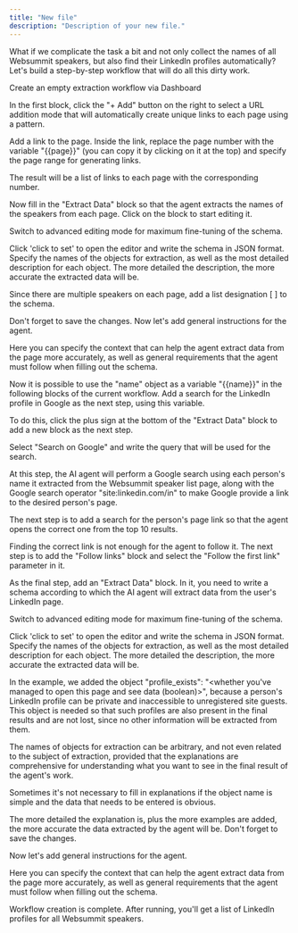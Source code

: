 ```yaml
---
title: "New file"
description: "Description of your new file."
---
```


What if we complicate the task a bit and not only collect the names of all Websummit speakers, but also find their LinkedIn profiles automatically? Let's build a step-by-step workflow that will do all this dirty work. 

Create an empty extraction workflow via Dashboard 

In the first block, click the "+ Add" button on the right to select a URL addition mode that will automatically create unique links to each page using a pattern. 

Add a link to the page. Inside the link, replace the page number with the variable "{{page}}" (you can copy it by clicking on it at the top) and specify the page range for generating links. 

The result will be a list of links to each page with the corresponding number. 

Now fill in the "Extract Data" block so that the agent extracts the names of the speakers from each page. Click on the block to start editing it. 

Switch to advanced editing mode for maximum fine-tuning of the schema. 

Click 'click to set' to open the editor and write the schema in JSON format. Specify the names of the objects for extraction, as well as the most detailed description for each object. The more detailed the description, the more accurate the extracted data will be. 

Since there are multiple speakers on each page, add a list designation [ ] to the schema. 

Don't forget to save the changes. Now let's add general instructions for the agent. 

Here you can specify the context that can help the agent extract data from the page more accurately, as well as general requirements that the agent must follow when filling out the schema. 

Now it is possible to use the "name" object as a variable "{{name}}" in the following blocks of the current workflow. Add a search for the LinkedIn profile in Google as the next step, using this variable. 

To do this, click the plus sign at the bottom of the "Extract Data" block to add a new block as the next step. 

Select "Search on Google" and write the query that will be used for the search. 

At this step, the AI agent will perform a Google search using each person's name it extracted from the Websummit speaker list page, along with the Google search operator "site:linkedin.com/in" to make Google provide a link to the desired person's page. 

The next step is to add a search for the person's page link so that the agent opens the correct one from the top 10 results. 

Finding the correct link is not enough for the agent to follow it. The next step is to add the "Follow links" block and select the "Follow the first link" parameter in it. 

As the final step, add an "Extract Data" block. In it, you need to write a schema according to which the AI agent will extract data from the user's LinkedIn page. 

Switch to advanced editing mode for maximum fine-tuning of the schema. 

Click 'click to set' to open the editor and write the schema in JSON format. Specify the names of the objects for extraction, as well as the most detailed description for each object. The more detailed the description, the more accurate the extracted data will be. 

In the example, we added the object "profile_exists": "<whether you've managed to open this page and see data (boolean)>", because a person's LinkedIn profile can be private and inaccessible to unregistered site guests. This object is needed so that such profiles are also present in the final results and are not lost, since no other information will be extracted from them. 

The names of objects for extraction can be arbitrary, and not even related to the subject of extraction, provided that the explanations are comprehensive for understanding what you want to see in the final result of the agent's work. 

Sometimes it's not necessary to fill in explanations if the object name is simple and the data that needs to be entered is obvious. 

The more detailed the explanation is, plus the more examples are added, the more accurate the data extracted by the agent will be. Don't forget to save the changes. 

Now let's add general instructions for the agent. 

Here you can specify the context that can help the agent extract data from the page more accurately, as well as general requirements that the agent must follow when filling out the schema. 

Workflow creation is complete. After running, you'll get a list of LinkedIn profiles for all Websummit speakers.
